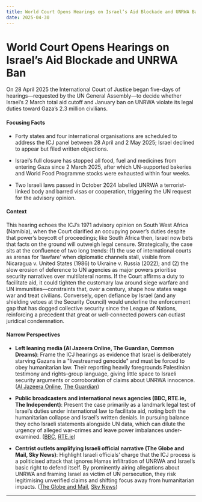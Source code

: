 ```yaml
---
title: World Court Opens Hearings on Israel’s Aid Blockade and UNRWA Ban
date: 2025-04-30
---
```


# World Court Opens Hearings on Israel’s Aid Blockade and UNRWA Ban

On 28 April 2025 the International Court of Justice began five-days of hearings—requested by the UN General Assembly—to decide whether Israel’s 2 March total aid cutoff and January ban on UNRWA violate its legal duties toward Gaza’s 2.3 million civilians.

#### Focusing Facts

- Forty states and four international organisations are scheduled to address the ICJ panel between 28 April and 2 May 2025; Israel declined to appear but filed written objections.

- Israel’s full closure has stopped all food, fuel and medicines from entering Gaza since 2 March 2025, after which UN-supported bakeries and World Food Programme stocks were exhausted within four weeks.

- Two Israeli laws passed in October 2024 labelled UNRWA a terrorist-linked body and barred visas or cooperation, triggering the UN request for the advisory opinion.

#### Context

This hearing echoes the ICJ’s 1971 advisory opinion on South West Africa (Namibia), when the Court clarified an occupying power’s duties despite that power’s boycott of proceedings; like South Africa then, Israel now bets that facts on the ground will outweigh legal censure.  Strategically, the case sits at the confluence of two long trends: (1) the use of international courts as arenas for ‘lawfare’ when diplomatic channels stall, visible from Nicaragua v. United States (1986) to Ukraine v. Russia (2022); and (2) the slow erosion of deference to UN agencies as major powers prioritise security narratives over multilateral norms.  If the Court affirms a duty to facilitate aid, it could tighten the customary law around siege warfare and UN immunities—constraints that, over a century, shape how states wage war and treat civilians.  Conversely, open defiance by Israel (and any shielding vetoes at the Security Council) would underline the enforcement gap that has dogged collective security since the League of Nations, reinforcing a precedent that great or well-connected powers can outlast juridical condemnation.

#### Narrow Perspectives

- **Left leaning media (Al Jazeera Online, The Guardian, Common Dreams)**: Frame the ICJ hearings as evidence that Israel is deliberately starving Gazans in a "livestreamed genocide" and must be forced to obey humanitarian law. Their reporting heavily foregrounds Palestinian testimony and rights-group language, giving little space to Israeli security arguments or corroboration of claims about UNRWA innocence. ([Al Jazeera Online](https://www.aljazeera.com/news/2025/4/28/icj-opens-hearings-on-israeli-obligations-on-gaza-aid), [The Guardian](https://www.theguardian.com/world/2025/apr/29/unrwa-says-israel-has-abused-detained-staff-and-used-some-as-human-shields))

- **Public broadcasters and international news agencies (BBC, RTE.ie, The Independent)**: Present the case primarily as a landmark legal test of Israel’s duties under international law to facilitate aid, noting both the humanitarian collapse and Israel’s written denials. In pursuing balance they echo Israeli statements alongside UN data, which can dilute the urgency of alleged war-crimes and leave power imbalances under-examined. ([BBC](https://www.bbc.com/news/articles/c8ep2p19ep9o), [RTE.ie](https://www.rte.ie/news/middle-east/2025/0428/1509808-israel-world-court/))

- **Centrist outlets amplifying Israeli official narrative (The Globe and Mail, Sky News)**: Highlight Israeli officials’ charge that the ICJ process is a politicised attack that ignores Hamas infiltration of UNRWA and Israel’s basic right to defend itself. By prominently airing allegations about UNRWA and framing Israel as victim of UN persecution, they risk legitimising unverified claims and shifting focus away from humanitarian impacts. ([The Globe and Mail](https://www.theglobeandmail.com/world/article-palestinian-diplomat-tells-un-court-that-israel-is-killing-and/), [Sky News](https://news.sky.com/story/israel-is-starving-killing-and-displacing-gaza-civilians-palestinian-envoy-tells-un-court-13357493))

---

